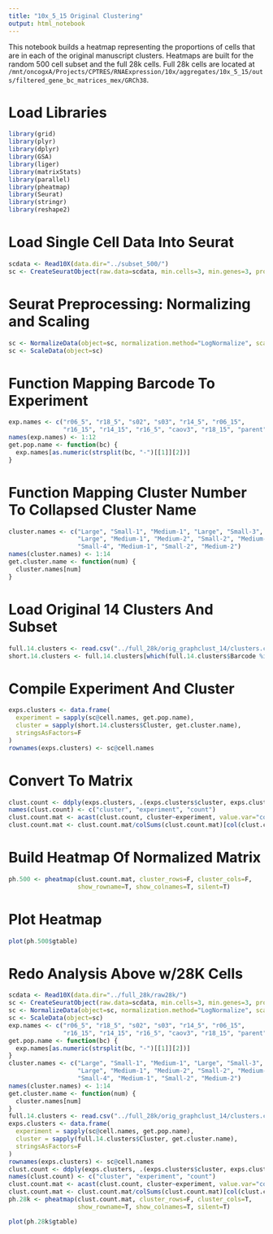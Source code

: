 ```yaml
---
title: "10x_5_15 Original Clustering"
output: html_notebook
---
```


This notebook builds a heatmap representing the proportions of cells that are in each of the original
manuscript clusters. Heatmaps are built for the random 500 cell subset and the full 28k cells. Full 28k cells
are located at 
`/mnt/oncogxA/Projects/CPTRES/RNAExpression/10x/aggregates/10x_5_15/outs/filtered_gene_bc_matrices_mex/GRCh38`.


# **Load Libraries**

```r
library(grid)
library(plyr)
library(dplyr)
library(GSA)
library(liger)
library(matrixStats)
library(parallel)
library(pheatmap)
library(Seurat)
library(stringr)
library(reshape2)
```

# Load Single Cell Data Into Seurat

```r
scdata <- Read10X(data.dir="../subset_500/")
sc <- CreateSeuratObject(raw.data=scdata, min.cells=3, min.genes=3, project="10X_CPTRES")
```

# Seurat Preprocessing: Normalizing and Scaling

```r
sc <- NormalizeData(object=sc, normalization.method="LogNormalize", scale.factor=10000)
sc <- ScaleData(object=sc)
```

# Function Mapping Barcode To Experiment

```r
exp.names <- c("r06_5", "r18_5", "s02", "s03", "r14_5", "r06_15",
               "r16_15", "r14_15", "r16_5", "caov3", "r18_15", "parent")
names(exp.names) <- 1:12
get.pop.name <- function(bc) {
  exp.names[as.numeric(strsplit(bc, "-")[[1]][2])]
}
```

# Function Mapping Cluster Number To Collapsed Cluster Name

```r
cluster.names <- c("Large", "Small-1", "Medium-1", "Large", "Small-3",
                   "Large", "Medium-1", "Medium-2", "Small-2", "Medium-2",
                   "Small-4", "Medium-1", "Small-2", "Medium-2")
names(cluster.names) <- 1:14
get.cluster.name <- function(num) {
  cluster.names[num]
}
```

# Load Original 14 Clusters And Subset

```r
full.14.clusters <- read.csv("../full_28k/orig_graphclust_14/clusters.csv")
short.14.clusters <- full.14.clusters[which(full.14.clusters$Barcode %in% sc@cell.names),]
```

# Compile Experiment And Cluster

```r
exps.clusters <- data.frame(
  experiment = sapply(sc@cell.names, get.pop.name),
  cluster = sapply(short.14.clusters$Cluster, get.cluster.name),
  stringsAsFactors=F
)
rownames(exps.clusters) <- sc@cell.names
```

# Convert To Matrix

```r
clust.count <- ddply(exps.clusters, .(exps.clusters$cluster, exps.clusters$experiment), nrow)
names(clust.count) <- c("cluster", "experiment", "count")
clust.count.mat <- acast(clust.count, cluster~experiment, value.var="count", fill=0)
clust.count.mat <- clust.count.mat/colSums(clust.count.mat)[col(clust.count.mat)]
```

# Build Heatmap Of Normalized Matrix

```r
ph.500 <- pheatmap(clust.count.mat, cluster_rows=F, cluster_cols=F, 
                   show_rowname=T, show_colnames=T, silent=T)
```

# Plot Heatmap

```r
plot(ph.500$gtable)
```

# Redo Analysis Above w/28K Cells

```r
scdata <- Read10X(data.dir="../full_28k/raw28k/")
sc <- CreateSeuratObject(raw.data=scdata, min.cells=3, min.genes=3, project="10X_CPTRES")
sc <- NormalizeData(object=sc, normalization.method="LogNormalize", scale.factor=10000)
sc <- ScaleData(object=sc)
exp.names <- c("r06_5", "r18_5", "s02", "s03", "r14_5", "r06_15",
               "r16_15", "r14_15", "r16_5", "caov3", "r18_15", "parent")
get.pop.name <- function(bc) {
  exp.names[as.numeric(strsplit(bc, "-")[[1]][2])]
}
cluster.names <- c("Large", "Small-1", "Medium-1", "Large", "Small-3",
                   "Large", "Medium-1", "Medium-2", "Small-2", "Medium-2",
                   "Small-4", "Medium-1", "Small-2", "Medium-2")
names(cluster.names) <- 1:14
get.cluster.name <- function(num) {
  cluster.names[num]
}
full.14.clusters <- read.csv("../full_28k/orig_graphclust_14/clusters.csv")
exps.clusters <- data.frame(
  experiment = sapply(sc@cell.names, get.pop.name),
  cluster = sapply(full.14.clusters$Cluster, get.cluster.name),
  stringsAsFactors=F
)
rownames(exps.clusters) <- sc@cell.names
clust.count <- ddply(exps.clusters, .(exps.clusters$cluster, exps.clusters$experiment), nrow)
names(clust.count) <- c("cluster", "experiment", "count")
clust.count.mat <- acast(clust.count, cluster~experiment, value.var="count", fill=0)
clust.count.mat <- clust.count.mat/colSums(clust.count.mat)[col(clust.count.mat)]
ph.28k <- pheatmap(clust.count.mat, cluster_rows=F, cluster_cols=T, 
                   show_rowname=T, show_colnames=T, silent=T)
```

```r
plot(ph.28k$gtable)
```

